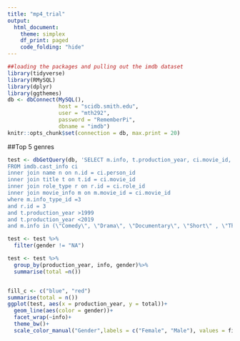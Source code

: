```yaml
---
title: "mp4_trial"
output:
  html_document:
    theme: simplex
    df_print: paged
    code_folding: "hide"
---
```


```r
##loading the packages and pulling out the imdb dataset
library(tidyverse)
library(RMySQL)
library(dplyr)
library(ggthemes)
db <- dbConnect(MySQL(), 
                host = "scidb.smith.edu", 
                user = "mth292", 
                password = "RememberPi", 
                dbname = "imdb")
knitr::opts_chunk$set(connection = db, max.print = 20)
```

##Top 5 genres
```r
test <- dbGetQuery(db, 'SELECT m.info, t.production_year, ci.movie_id, n.gender
FROM imdb.cast_info ci
inner join name n on n.id = ci.person_id
inner join title t on t.id = ci.movie_id 
inner join role_type r on r.id = ci.role_id
inner join movie_info m on m.movie_id = ci.movie_id
where m.info_type_id =3
and r.id = 3
and t.production_year >1999
and t.production_year <2019
and m.info in (\"Comedy\", \"Drama\", \"Documentary\", \"Short\" , \"Thriller\");')
```

```r
test <- test %>%
  filter(gender != "NA")

test <- test %>%
  group_by(production_year, info, gender)%>%
  summarise(total =n())



```

```r
fill_c <- c("blue", "red")
summarise(total = n())
ggplot(test, aes(x = production_year, y = total))+
  geom_line(aes(color = gender))+
  facet_wrap(~info)+
  theme_bw()+
  scale_color_manual("Gender",labels = c("Female", "Male"), values = fill_c)
```








